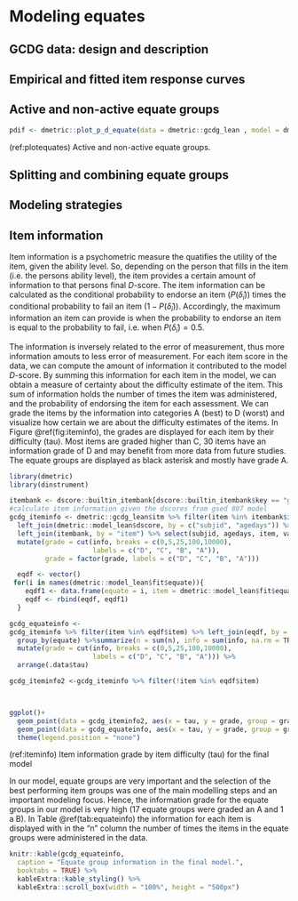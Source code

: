 # Modeling equates {#ch:modelingequates}

## GCDG data: design and description

## Empirical and fitted item response curves



## Active and non-active equate groups
```r

pdif <- dmetric::plot_p_d_equate(data = dmetric::gcdg_lean , model = dmetric::model_lean, passive = TRUE)

```
(ref:plotequates) Active and non-active equate groups.


## Splitting and combining equate groups

## Modeling strategies


## Item information

Item information is a psychometric measure the quatifies the utility of the item, given the ability level. So, depending on the person that fills in the item (i.e. the persons ability level), the item provides a certain amount of information to that persons final $D$-score. The item information can be calculated as the conditional probability to endorse an item ($P(\hat\delta_i)$) times the conditional probability to fail an item ($1-P(\hat\delta_i)$). Accordingly, the maximum information an item can provide is when the probability to endorse an item is equal to the probability to fail, i.e. when $P(\hat\delta_i) = 0.5$.

The information is inversely related to the error of measurement, thus more information amouts to less error of measurement. For each item score in the data, we can compute the amount of information it contributed to the model $D$-score. By summing this information for each item in the model, we can obtain a measure of certainty about the difficulty estimate of the item. This sum of information holds the number of times the item was administered, and the probability of endorsing the item for each assessment. We can grade the items by the information into categories A (best) to D (worst) and visualize how certain we are about the difficulty estimates of the items. In Figure \@ref(fig:iteminfo), the grades are displayed for each item by their difficulty (tau). Most items are graded higher than C, 30 items have an information grade of D and may benefit from more data from future studies. The equate groups are displayed as black asterisk and mostly have grade A.    

```r
library(dmetric)
library(dinstrument)

itembank <- dscore::builtin_itembank[dscore::builtin_itembank$key == "gcdg",]
#calculate item information given the dscores from gsed 807 model
gcdg_iteminfo <- dmetric::gcdg_lean$itm %>% filter(item %in% itembank$item) %>%
  left_join(dmetric::model_lean$dscore, by = c("subjid", "agedays")) %>%
  left_join(itembank, by = "item") %>% select(subjid, agedays, item, value, cohort, d, tau) %>% mutate(info = dinstrument::info(beta = .data$d, delta = .data$tau)) %>% group_by(item) %>% summarize(n = n(), info = sum(info, na.rm = TRUE), tau = mean(tau)) %>%
  mutate(grade = cut(info, breaks = c(0,5,25,100,10000),
                     labels = c("D", "C", "B", "A")),
         grade = factor(grade, labels = c("D", "C", "B", "A")))

  eqdf <- vector()
 for(i in names(dmetric::model_lean$fit$equate)){
    eqdf1 <- data.frame(equate = i, item = dmetric::model_lean$fit$equate[[i]])
    eqdf <- rbind(eqdf, eqdf1)
  }

gcdg_equateinfo <- 
gcdg_iteminfo %>% filter(item %in% eqdf$item) %>% left_join(eqdf, by = "item") %>%
  group_by(equate) %>%summarize(n = sum(n), info = sum(info, na.rm = TRUE), tau = mean(tau)) %>%
  mutate(grade = cut(info, breaks = c(0,5,25,100,10000),
                     labels = c("D", "C", "B", "A"))) %>%
  arrange(.data$tau)

gcdg_iteminfo2 <-gcdg_iteminfo %>% filter(!item %in% eqdf$item)



ggplot()+
  geom_point(data = gcdg_iteminfo2, aes(x = tau, y = grade, group = grade, color = grade)) +
  geom_point(data = gcdg_equateinfo, aes(x = tau, y = grade, group = grade, color = grade), shape = 8, color = "black", size = 2, stroke = 1.5) +
  theme(legend.position = "none")

```
(ref:iteminfo) Item information grade by item difficulty (tau) for the final model

<!-- Weet even niet zeker of het stukje hieronder erbij moeten doen. Het geeft net wat meer "informatie" over de equate groups, maar het belangrijkste staat eigenlijk al in de plot hierboven.
-->

In our model, equate groups are very important and the selection of the best performing item groups was one of the main modelling steps and an important modeling focus. Hence, the information grade for the equate groups in our model is very high (17 equate groups were graded an A and 1 a B). In Table \@ref(tab:equateinfo) the information for each item is displayed with in the "n" column the number of times the items in the equate groups were administered in the data.    


```r
knitr::kable(gcdg_equateinfo, 
  caption = "Equate group information in the final model.",
  booktabs = TRUE) %>%
  kableExtra::kable_styling() %>%
  kableExtra::scroll_box(width = "100%", height = "500px")

```
